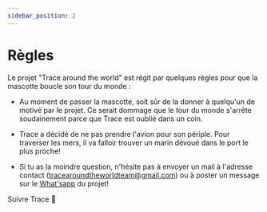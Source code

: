 ```yaml
---
sidebar_position: 2
---
```


# Règles

Le projet "Trace around the world" est régit par quelques règles pour que la mascotte boucle son tour du monde :

- Au moment de passer la mascotte, soit sûr de la donner à quelqu'un de motivé par le projet.
Ce serait dommage que le tour du monde s'arrête soudainement parce que Trace est oublié dans un coin.

- Trace a décidé de ne pas prendre l'avion pour son périple. Pour traverser les mers, il va falloir trouver un marin dévoué dans le port le plus proche!

- Si tu as la moindre question, n'hésite pas à envoyer un mail à l'adresse contact (tracearoundtheworldteam@gmail.com) ou à poster un message sur le [What'sapp](https://chat.whatsapp.com/FKwW0q23yVk3OdKNKAxGnE) du projet!







<Link
className="button button--secondary button--lg"
to="/docs/Itinerary">
Suivre Trace 🧭
</Link>